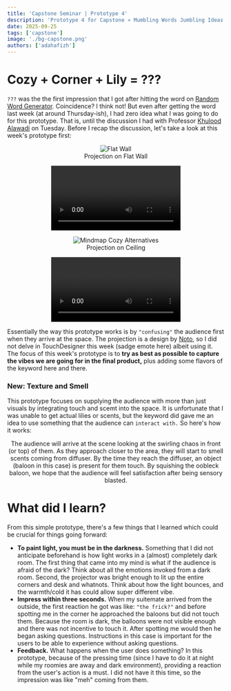 ```yaml
---
title: 'Capstone Seminar | Prototype 4'
description: 'Prototype 4 for Capstone » Mumbling Words Jumbling Ideas'
date: 2025-09-25
tags: ['capstone']
image: './bg-capstone.png'
authors: ['adahafizh']
---
```


# Cozy + Corner + Lily = ???

`???` was the the first impression that I got after hitting the word on [Random Word Generator](https://randomwordgenerator.com/). Coincidence? I think not! But even after getting the word last week (at around Thursday-ish), I had zero idea what I was going to do for this prototype. That is, until the discussion I had with Professor [Khulood Alawadi](https://nyuad.nyu.edu/en/academics/divisions/engineering/faculty/khulood-alawadi.html) on Tuesday. Before I recap the discussion, let's take a look at this week's prototype first:

<div align="center">
    <figure>
        <img src="https://i.imgur.com/qqxzdF5.jpeg" alt="Flat Wall"/>
        <figcaption> Projection on Flat Wall</figcaption>
    </figure>
    <figure>
        <video src="https://i.imgur.com/pdBZWAV.mp4" alt="Mindmap Cozy Alternatives"/>
        <figcaption> Projection Vibe</figcaption>
    </figure>
    <figure>
        <img src="https://i.imgur.com/xYREVvK.jpeg" alt="Mindmap Cozy Alternatives"/>
        <figcaption> Projection on Ceiling </figcaption>
    </figure>
    <figure>
        <video src="https://i.imgur.com/cERrfnw.mp4" alt="Mindmap Cozy Alternatives"/>
        <figcaption> Close-up </figcaption>
    </figure>                 
</div>

Essentially the way this prototype works is by `"confusing"` the audience first when they arrive at the space. The projection is a design by [Noto](https://kohui.xyz/About), so I  did not delve in TouchDesigner this week (sadge emote here) albeit using it. The focus of this week's prototype is to **try as best as possible to capture the vibes we are going for in the final product,** plus adding some flavors of the keyword here and there.

### New: Texture and Smell

This prototype focuses on supplying the audience with more than just visuals by integrating touch and scemt into the space. It is unfortunate that I was unable to get actual lilies or scents, but the keyword did gave me an idea to use something that the audience can `interact with.` So here's how it works:

<div align="center">
    <p>The audience will arrive at the scene looking at the swirling chaos in front (or top) of them. As they approach closer to the area, they will start to smell scents coming from diffuser. By the time they reach the diffuser, an object (baloon in this case) is present for them touch. </b>By squishing the oobleck baloon, we hope that the audience will feel satisfaction after being sensory blasted.</b></p>
</div>

# What did I learn?

From this simple prototype, there's a few things that I learned which could be crucial for things going forward:
- **To paint light, you must be in the darkness.** Something that I did not anticipate beforehand is how light works in a (almost) completely dark room. The first thing that came into my mind is what if the audience is afraid of the dark? Think about all the emotions invoked from a dark room. Second, the projector was bright enough to lit up the entire corners and desk and whatnots. Think about how the light bounces, and the warmth/cold it has could allow super different vibe. 
- **Impress within three seconds.** When my suitemate arrived from the outside, the first reaction he got was like: `"the frick?"` and before spotting me in the corner he approached the baloons but did not touch them. Because the room is dark, the balloons were not visible enough and there was not incentive to touch it. After spotting me would then he began asking questions. Instructions in this case is important for the users to be able to experience without asking questions. 
- **Feedback.** What happens when the user does something? In this prototype, because of the pressing time (since I have to do it at night while my roomies are away and dark environment), providing a reaction from the user's action is a must. I did not have it this time, so the impression was like "meh" coming from them. 


